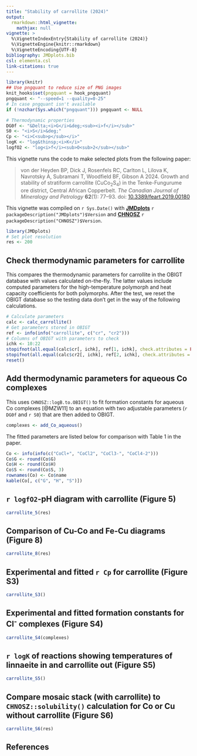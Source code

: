 ```yaml
---
title: "Stability of carrollite (2024)"
output: 
  rmarkdown::html_vignette:
    mathjax: null
vignette: >
  %\VignetteIndexEntry{Stability of carrollite (2024)}
  %\VignetteEngine{knitr::rmarkdown}
  %\VignetteEncoding{UTF-8}
bibliography: JMDplots.bib
csl: elementa.csl
link-citations: true
---
```


```r
library(knitr)
## Use pngquant to reduce size of PNG images
knit_hooks$set(pngquant = hook_pngquant)
pngquant <- "--speed=1 --quality=0-25"
# In case pngquant isn't available
if (!nzchar(Sys.which("pngquant"))) pngquant <- NULL 
```

```r
# Thermodynamic properties
DG0f <- "&Delta;<i>G</i>&deg;<sub><i>f</i></sub>"
S0 <- "<i>S</i>&deg;"
Cp <- "<i>C<sub>p</sub></i>"
logK <- "log&thinsp;<i>K</i>"
logfO2 <- "log<i>f</i><sub>O<sub>2</sub></sub>"
```

This vignette runs the code to make selected plots from the following paper:

> von der Heyden BP, Dick J, Rosenfels RC, Carlton L, Lilova K, Navrotsky A, Subramani T, Woodfield BF, Gibson A 2024. Growth and stability of stratiform carrollite (CuCo~2~S~4~) in the Tenke-Fungurume ore district, Central African Copperbelt. *The Canadian Journal of Mineralogy and Petrology* **62**(1): 77--93. doi: [10.3389/feart.2019.00180](https://doi.org/10.3389/feart.2019.00180)

This vignette was compiled on `r Sys.Date()` with **[JMDplots](https://github.com/jedick/JMDplots)** `r packageDescription("JMDplots")$Version` and **[CHNOSZ](http://chnosz.net)** `r packageDescription("CHNOSZ")$Version`.

```r
library(JMDplots)
# Set plot resolution
res <- 200
```

## Check thermodynamic parameters for carrollite
This compares the thermodynamic parameters for carrollite in the OBIGT database with values calculated on-the-fly.
The latter values include computed parameters for the high-temperature polymorph and heat capacity coefficients for both polymorphs.
After the test, we reset the OBIGT database so the testing data don't get in the way of the following calculations.
```r
# Calculate parameters
calc <- calc_carrollite()
# Get parameters stored in OBIGT
ref <- info(info("carrollite", c("cr", "cr2")))
# Columns of OBIGT with parameters to check
ichk <- 10:22
stopifnot(all.equal(calc$cr[, ichk], ref[1, ichk], check.attributes = FALSE, tolerance = 1e-4))
stopifnot(all.equal(calc$cr2[, ichk], ref[2, ichk], check.attributes = FALSE, tolerance = 1e-4))
reset()
```

## Add thermodynamic parameters for aqueous Co complexes
This uses `CHNOSZ::logB.to.OBIGT()` to fit formation constants for aqueous Co complexes [@MZW11] to an equation with two adjustable parameters (`r DG0f` and `r S0`) that are then added to OBIGT.
```r
complexes <- add_Co_aqueous()
```

The fitted parameters are listed below for comparison with Table 1 in the paper.
```r
Co <- info(info(c("CoCl+", "CoCl2", "CoCl3-", "CoCl4-2")))
Co$G <- round(Co$G)
Co$H <- round(Co$H)
Co$S <- round(Co$S, 3)
rownames(Co) <- Co$name
kable(Co[, c("G", "H", "S")])
```

## `r logfO2`-pH diagram with carrollite (Figure 5)
```r
carrollite_5(res)
```

## Comparison of Cu-Co and Fe-Cu diagrams (Figure 8)
```r
carrollite_8(res)
```

## Experimental and fitted `r Cp` for carrollite (Figure S3)
```r
carrollite_S3()
```

## Experimental and fitted formation constants for Cl^-^ complexes (Figure S4)
```r
carrollite_S4(complexes)
```

## `r logK` of reactions showing temperatures of linnaeite in and carrollite out (Figure S5)
```r
carrollite_S5()
```

## Compare mosaic stack (with carrollite) to `CHNOSZ::solubility()` calculation for Co or Cu without carrollite (Figure S6)
```r
carrollite_S6(res)
```

## References

